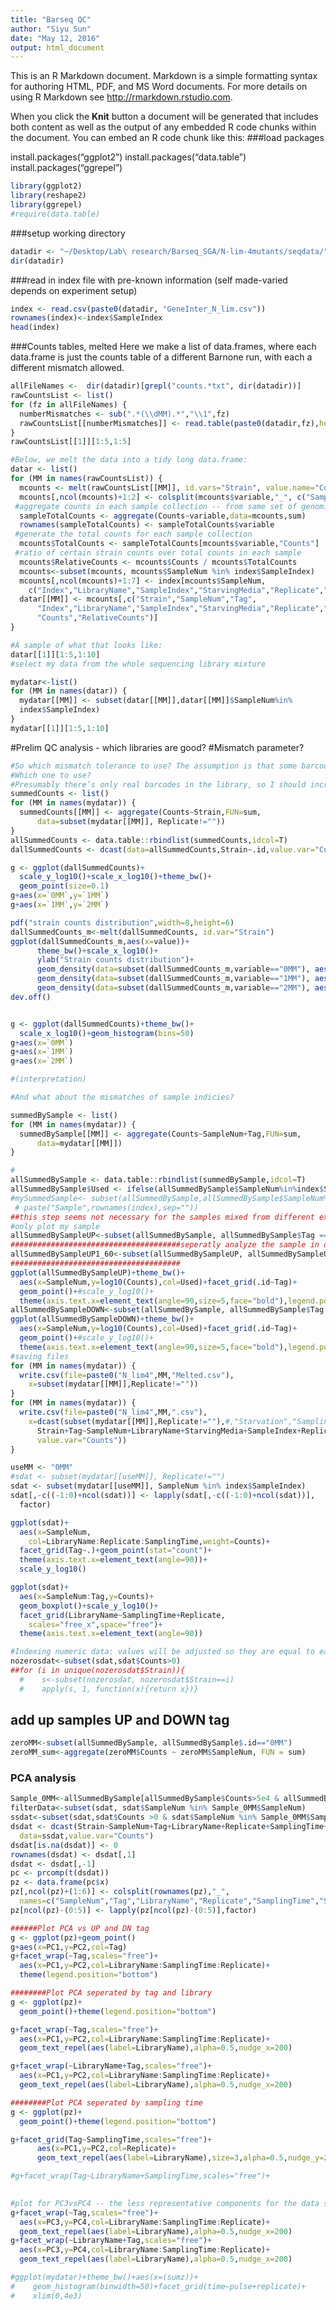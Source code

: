 ```yaml
---
title: "Barseq QC"
author: "Siyu Sun"
date: "May 12, 2016"
output: html_document
---
```


This is an R Markdown document. Markdown is a simple formatting syntax for authoring HTML, PDF, and MS Word documents. For more details on using R Markdown see <http://rmarkdown.rstudio.com>.

When you click the **Knit** button a document will be generated that includes both content as well as the output of any embedded R code chunks within the document. You can embed an R code chunk like this:
###load packages

install.packages("ggplot2")
install.packages("data.table")
install.packages("ggrepel")


```r
library(ggplot2)
library(reshape2)
library(ggrepel)
#require(data.table)
```


###setup working directory
```r
datadir <- "~/Desktop/Lab\ research/Barseq_SGA/N-lim-4mutants/seqdata/"
dir(datadir)
```

###read in index file with pre-known information (self made-varied depends on experiment setup)
```r
index <- read.csv(paste0(datadir, "GeneInter_N_lim.csv"))
rownames(index)<-index$SampleIndex
head(index)
```

###Counts tables, melted
Here we make a list of data.frames, where each data.frame is just the counts table of a different Barnone run, with each a different mismatch allowed.
```r
allFileNames <-  dir(datadir)[grepl("counts.*txt", dir(datadir))]
rawCountsList <- list()
for (fz in allFileNames) {
  numberMismatches <- sub(".*(\\dMM).*","\\1",fz)
  rawCountsList[[numberMismatches]] <- read.table(paste0(datadir,fz),header=T)
}
rawCountsList[[1]][1:5,1:5]

#Below, we melt the data into a tidy long data.frame:
datar <- list()
for (MM in names(rawCountsList)) {
  mcounts <- melt(rawCountsList[[MM]], id.vars="Strain", value.name="Counts")
  mcounts[,ncol(mcounts)+1:2] <- colsplit(mcounts$variable,"_", c("SampleNum","Tag"))
 #aggregate counts in each sample collection -- from same set of genomic DNA
  sampleTotalCounts <- aggregate(Counts~variable,data=mcounts,sum)
  rownames(sampleTotalCounts) <- sampleTotalCounts$variable
 #generate the total counts for each sample collection
  mcounts$TotalCounts <- sampleTotalCounts[mcounts$variable,"Counts"]
 #ratio of certain strain counts over total counts in each sample
  mcounts$RelativeCounts <- mcounts$Counts / mcounts$TotalCounts
  mcounts<-subset(mcounts, mcounts$SampleNum %in% index$SampleIndex)
  mcounts[,ncol(mcounts)+1:7] <- index[mcounts$SampleNum,
    c("Index","LibraryName","SampleIndex","StarvingMedia","Replicate","SamplingTime","PrimerIndex")]
  datar[[MM]] <- mcounts[,c("Strain","SampleNum","Tag",
      "Index","LibraryName","SampleIndex","StarvingMedia","Replicate","SamplingTime","PrimerIndex",
      "Counts","RelativeCounts")]
}

#A sample of what that looks like:
datar[[1]][1:5,1:10]
#select my data from the whole sequencing library mixture

mydatar<-list()
for (MM in names(datar)) {
  mydatar[[MM]] <- subset(datar[[MM]],datar[[MM]]$SampleNum%in%
  index$SampleIndex)
}
mydatar[[1]][1:5,1:10]
```


#Prelim QC analysis - which libraries are good?
#Mismatch parameter?

```r
#So which mismatch tolerance to use? The assumption is that some barcodes ain’t perfect, and that Barnone will find the right one within a mismatch parameter.
#Which one to use?
#Presumably there’s only real barcodes in the library, so I should increase the parameter to the point where I get more reads per strain, but not at the point where strains start to canabalize counts from other strains.
summedCounts <- list()
for (MM in names(mydatar)) {
  summedCounts[[MM]] <- aggregate(Counts~Strain,FUN=sum,
      data=subset(mydatar[[MM]], Replicate!=""))
}
allSummedCounts <- data.table::rbindlist(summedCounts,idcol=T)
dallSummedCounts <- dcast(data=allSummedCounts,Strain~.id,value.var="Counts")

g <- ggplot(dallSummedCounts)+
  scale_y_log10()+scale_x_log10()+theme_bw()+
  geom_point(size=0.1)
g+aes(x=`0MM`,y=`1MM`)
g+aes(x=`1MM`,y=`2MM`)

pdf("strain counts distribution",width=8,height=6)
dallSummedCounts_m<-melt(dallSummedCounts, id.var="Strain")
ggplot(dallSummedCounts_m,aes(x=value))+
      theme_bw()+scale_x_log10()+
      ylab("Strain counts distribution")+
      geom_density(data=subset(dallSummedCounts_m,variable=="0MM"), aes(colour="0MM"))+
      geom_density(data=subset(dallSummedCounts_m,variable=="1MM"), aes(colour="1MM"))+
      geom_density(data=subset(dallSummedCounts_m,variable=="2MM"), aes(colour="2MM"))
dev.off()


g <- ggplot(dallSummedCounts)+theme_bw()+
  scale_x_log10()+geom_histogram(bins=50)
g+aes(x=`0MM`)
g+aes(x=`1MM`)
g+aes(x=`2MM`)

#(interpretation)

#And what about the mismatches of sample indicies?

summedBySample <- list()
for (MM in names(mydatar)) {
  summedBySample[[MM]] <- aggregate(Counts~SampleNum+Tag,FUN=sum,
      data=mydatar[[MM]])
}

#
allSummedBySample <- data.table::rbindlist(summedBySample,idcol=T)
allSummedBySample$Used <- ifelse(allSummedBySample$SampleNum%in%index$SampleIndex,"Yep","Nope")
#mySummedSample<- subset(allSummedBySample,allSummedBySample$SampleNum%in%
 # paste("Sample",rownames(index),sep=""))
##this step seems not necessary for the samples mixed from different experiment
#only plot my sample
allSummedBySampleUP<-subset(allSummedBySample, allSummedBySample$Tag == "UP")
######################################seperatly analyze the sample in order to visualize the 
allSummedBySampleUP1_60<-subset(allSummedBySampleUP, allSummedBySampleUP$SampleNum %in% 1:60)
######################################
ggplot(allSummedBySampleUP)+theme_bw()+
  aes(x=SampleNum,y=log10(Counts),col=Used)+facet_grid(.id~Tag)+
  geom_point()+#scale_y_log10()+
  theme(axis.text.x=element_text(angle=90,size=5,face="bold"),legend.position="top")
allSummedBySampleDOWN<-subset(allSummedBySample, allSummedBySample$Tag == "DOWN")
ggplot(allSummedBySampleDOWN)+theme_bw()+
  aes(x=SampleNum,y=log10(Counts),col=Used)+facet_grid(.id~Tag)+
  geom_point()+#scale_y_log10()+
  theme(axis.text.x=element_text(angle=90,size=5,face="bold"),legend.position="top")
#saving files
for (MM in names(mydatar)) {
  write.csv(file=paste0("N_lim4",MM,"Melted.csv"),
    x=subset(mydatar[[MM]],Replicate!=""))
}
for (MM in names(mydatar)) {
  write.csv(file=paste0("N_lim4",MM,".csv"),
    x=dcast(subset(mydatar[[MM]],Replicate!=""),#,"Starvation","SamplingIndex","Replicate","SamplingTime","BarTag"
      Strain+Tag~SampleNum+LibraryName+StarvingMedia+SampleIndex+Replicate+SamplingTime,
      value.var="Counts"))
}
```


```r
useMM <- "0MM"
#sdat <- subset(mydatar[[useMM]], Replicate!="")
sdat <- subset(mydatar[[useMM]], SampleNum %in% index$SampleIndex)
sdat[,-c((-1:0)+ncol(sdat))] <- lapply(sdat[,-c((-1:0)+ncol(sdat))],
  factor)

ggplot(sdat)+
  aes(x=SampleNum,
    col=LibraryName:Replicate:SamplingTime,weight=Counts)+
  facet_grid(Tag~.)+geom_point(stat="count")+
  theme(axis.text.x=element_text(angle=90))+
  scale_y_log10()

ggplot(sdat)+
  aes(x=SampleNum:Tag,y=Counts)+
  geom_boxplot()+scale_y_log10()+
  facet_grid(LibraryName~SamplingTime+Replicate,
    scales="free_x",space="free")+
  theme(axis.text.x=element_text(angle=90))

#Indexing numeric data: values will be adjusted so they are equal to each other in a given starting time period.
nozerosdat<-subset(sdat,sdat$Counts>0)
##for (i in unique(nozerosdat$Strain)){
  #    s<-subset(nozerosdat, nozerosdat$Strain==i)
  #    apply(s, 1, function(x){return x})}

```

## add up samples UP and DOWN tag
```r
zeroMM<-subset(allSummedBySample, allSummedBySample$.id=="0MM")
zeroMM_sum<-aggregate(zeroMM$Counts ~ zeroMM$SampleNum, FUN = sum)
```


### PCA analysis
```r
Sample_0MM<-allSummedBySample[allSummedBySample$Counts>5e4 & allSummedBySample$.id=="0MM"]
filterData<-subset(sdat, sdat$SampleNum %in% Sample_0MM$SampleNum)
ssdat<-subset(sdat,sdat$Counts >0 & sdat$SampleNum %in% Sample_0MM$SampleNum)
dsdat <- dcast(Strain~SampleNum+Tag+LibraryName+Replicate+SamplingTime+StarvingMedia,
  data=ssdat,value.var="Counts")
dsdat[is.na(dsdat)] <- 0
rownames(dsdat) <- dsdat[,1]
dsdat <- dsdat[,-1]
pc <- prcomp(t(dsdat))
pz <- data.frame(pc$x)
pz[,ncol(pz)+(1:6)] <- colsplit(rownames(pz),"_",
  names=c("SampleNum","Tag","LibraryName","Replicate","SamplingTime","StarvingMedia"))
pz[ncol(pz)-(0:5)] <- lapply(pz[ncol(pz)-(0:5)],factor)

######Plot PCA vs UP and DN tag
g <- ggplot(pz)+geom_point()
g+aes(x=PC1,y=PC2,col=Tag)
g+facet_wrap(~Tag,scales="free")+
  aes(x=PC1,y=PC2,col=LibraryName:SamplingTime:Replicate)+
  theme(legend.position="bottom")

########Plot PCA seperated by tag and library
g <- ggplot(pz)+
  geom_point()+theme(legend.position="bottom")

g+facet_wrap(~Tag,scales="free")+
  aes(x=PC1,y=PC2,col=LibraryName:SamplingTime:Replicate)+
  geom_text_repel(aes(label=LibraryName),alpha=0.5,nudge_x=200)

g+facet_wrap(~LibraryName+Tag,scales="free")+
  aes(x=PC1,y=PC2,col=LibraryName:SamplingTime:Replicate)+
  geom_text_repel(aes(label=LibraryName),alpha=0.5,nudge_x=200)

########Plot PCA seperated by sampling time
g <- ggplot(pz)+
  geom_point()+theme(legend.position="bottom")

g+facet_grid(Tag~SamplingTime,scales="free")+
      aes(x=PC1,y=PC2,col=Replicate)+
      geom_text_repel(aes(label=LibraryName),size=3,alpha=0.5,nudge_y=200)

#g+facet_wrap(Tag~LibraryName+SamplingTime,scales="free")+
  

#plot for PC3vsPC4 -- the less representative components for the data set
g+facet_wrap(~Tag,scales="free")+
  aes(x=PC3,y=PC4,col=LibraryName:SamplingTime:Replicate)+
  geom_text_repel(aes(label=LibraryName),alpha=0.5,nudge_x=200)
g+facet_wrap(~LibraryName+Tag,scales="free")+
  aes(x=PC3,y=PC4,col=LibraryName:SamplingTime:Replicate)+
  geom_text_repel(aes(label=LibraryName),alpha=0.5,nudge_x=200)
```

```r
#ggplot(mydatar)+theme_bw()+aes(x=(sumz))+
#    geom_histogram(binwidth=50)+facet_grid(time~pulse+replicate)+
#    xlim(0,4e3)
```




